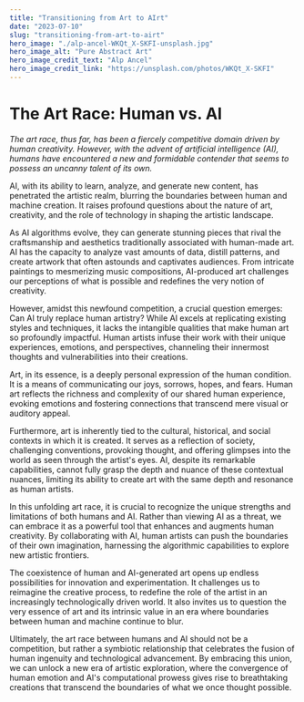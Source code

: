 ```yaml
---
title: "Transitioning from Art to AIrt"
date: "2023-07-10"
slug: "transitioning-from-art-to-airt"
hero_image: "./alp-ancel-WKQt_X-SKFI-unsplash.jpg"
hero_image_alt: "Pure Abstract Art"
hero_image_credit_text: "Alp Ancel"
hero_image_credit_link: "https://unsplash.com/photos/WKQt_X-SKFI"
---
```


# The Art Race: Human vs. AI

*The art race, thus far, has been a fiercely competitive domain driven by human creativity. However, with the advent of artificial intelligence (AI), humans have encountered a new and formidable contender that seems to possess an uncanny talent of its own.*

AI, with its ability to learn, analyze, and generate new content, has penetrated the artistic realm, blurring the boundaries between human and machine creation. It raises profound questions about the nature of art, creativity, and the role of technology in shaping the artistic landscape.

As AI algorithms evolve, they can generate stunning pieces that rival the craftsmanship and aesthetics traditionally associated with human-made art. AI has the capacity to analyze vast amounts of data, distill patterns, and create artwork that often astounds and captivates audiences. From intricate paintings to mesmerizing music compositions, AI-produced art challenges our perceptions of what is possible and redefines the very notion of creativity.

However, amidst this newfound competition, a crucial question emerges: Can AI truly replace human artistry? While AI excels at replicating existing styles and techniques, it lacks the intangible qualities that make human art so profoundly impactful. Human artists infuse their work with their unique experiences, emotions, and perspectives, channeling their innermost thoughts and vulnerabilities into their creations.

Art, in its essence, is a deeply personal expression of the human condition. It is a means of communicating our joys, sorrows, hopes, and fears. Human art reflects the richness and complexity of our shared human experience, evoking emotions and fostering connections that transcend mere visual or auditory appeal.

Furthermore, art is inherently tied to the cultural, historical, and social contexts in which it is created. It serves as a reflection of society, challenging conventions, provoking thought, and offering glimpses into the world as seen through the artist's eyes. AI, despite its remarkable capabilities, cannot fully grasp the depth and nuance of these contextual nuances, limiting its ability to create art with the same depth and resonance as human artists.

In this unfolding art race, it is crucial to recognize the unique strengths and limitations of both humans and AI. Rather than viewing AI as a threat, we can embrace it as a powerful tool that enhances and augments human creativity. By collaborating with AI, human artists can push the boundaries of their own imagination, harnessing the algorithmic capabilities to explore new artistic frontiers.

The coexistence of human and AI-generated art opens up endless possibilities for innovation and experimentation. It challenges us to reimagine the creative process, to redefine the role of the artist in an increasingly technologically driven world. It also invites us to question the very essence of art and its intrinsic value in an era where boundaries between human and machine continue to blur.

Ultimately, the art race between humans and AI should not be a competition, but rather a symbiotic relationship that celebrates the fusion of human ingenuity and technological advancement. By embracing this union, we can unlock a new era of artistic exploration, where the convergence of human emotion and AI's computational prowess gives rise to breathtaking creations that transcend the boundaries of what we once thought possible.
